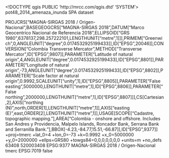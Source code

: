 <!DOCTYPE qgis PUBLIC 'http://mrcc.com/qgis.dtd' 'SYSTEM'>
<qgis version="3.40.5-Bratislava">
  <identifier>pot48_2014_amenaza_inunda</identifier>
  <parentidentifier></parentidentifier>
  <language>SPA</language>
  <type>dataset</type>
  <title>pot48_2014_amenaza_inunda</title>
  <abstract></abstract>
  <links/>
  <dates/>
  <fees></fees>
  <encoding></encoding>
  <crs>
    <spatialrefsys nativeFormat="Wkt">
      <wkt>PROJCRS["MAGNA-SIRGAS 2018 / Origen-Nacional",BASEGEOGCRS["MAGNA-SIRGAS 2018",DATUM["Marco Geocentrico Nacional de Referencia 2018",ELLIPSOID["GRS 1980",6378137,298.257222101,LENGTHUNIT["metre",1]]],PRIMEM["Greenwich",0,ANGLEUNIT["degree",0.0174532925199433]],ID["EPSG",20046]],CONVERSION["Colombia Transverse Mercator",METHOD["Transverse Mercator",ID["EPSG",9807]],PARAMETER["Latitude of natural origin",4,ANGLEUNIT["degree",0.0174532925199433],ID["EPSG",8801]],PARAMETER["Longitude of natural origin",-73,ANGLEUNIT["degree",0.0174532925199433],ID["EPSG",8802]],PARAMETER["Scale factor at natural origin",0.9992,SCALEUNIT["unity",1],ID["EPSG",8805]],PARAMETER["False easting",5000000,LENGTHUNIT["metre",1],ID["EPSG",8806]],PARAMETER["False northing",2000000,LENGTHUNIT["metre",1],ID["EPSG",8807]]],CS[Cartesian,2],AXIS["northing (N)",north,ORDER[1],LENGTHUNIT["metre",1]],AXIS["easting (E)",east,ORDER[2],LENGTHUNIT["metre",1]],USAGE[SCOPE["Cadastre, topographic mapping."],AREA["Colombia - onshore and offshore. Includes San Andres y Providencia, Malpelo Islands, Roncador Bank, Serrana Bank and Serranilla Bank."],BBOX[-4.23,-84.77,15.51,-66.87]],ID["EPSG",9377]]</wkt>
      <proj4>+proj=tmerc +lat_0=4 +lon_0=-73 +k=0.9992 +x_0=5000000 +y_0=2000000 +ellps=GRS80 +towgs84=0,0,0,0,0,0,0 +units=m +no_defs</proj4>
      <srsid>63408</srsid>
      <srid>520003408</srid>
      <authid>EPSG:9377</authid>
      <description>MAGNA-SIRGAS 2018 / Origen-Nacional</description>
      <projectionacronym>tmerc</projectionacronym>
      <ellipsoidacronym>EPSG:7019</ellipsoidacronym>
      <geographicflag>false</geographicflag>
    </spatialrefsys>
  </crs>
  <extent/>
</qgis>
